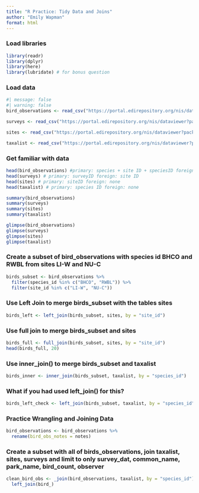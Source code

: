 ```yaml
---
title: "R Practice: Tidy Data and Joins"
author: "Emily Wapman"
format: html
---
```


### Load libraries 
```r
library(readr)
library(dplyr)
library(here)
library(lubridate) # for bonus question
```

### Load data
```r
#| message: false
#| warning: false
bird_observations <- read_csv("https://portal.edirepository.org/nis/dataviewer?packageid=knb-lter-cap.256.10&entityid=53edaa7a0e083013d9bf20322db1780e")

surveys <- read_csv("https://portal.edirepository.org/nis/dataviewer?packageid=knb-lter-cap.256.10&entityid=b2466fa5cb5ed7ee1ea91398fc291c59")

sites <- read_csv("https://portal.edirepository.org/nis/dataviewer?packageid=knb-lter-cap.256.10&entityid=81bf72420e69077097fb0790dcdc63a6")

taxalist <- read_csv("https://portal.edirepository.org/nis/dataviewer?packageid=knb-lter-cap.256.10&entityid=58f863b7e3066e68536a9cacdc7bd58e")
```

### Get familiar with data
```r
head(bird_observations) #primary: species + site ID + speciesID foreign: speciesID
head(surveys) # primary: surveyID foreign: site ID
head(sites) # primary: siteID foreign: none
head(taxalist) # primary: species ID foreign: none

summary(bird_observations) 
summary(surveys)
summary(sites)
summary(taxalist)

glimpse(bird_observations)
glimpse(surveys)
glimpse(sites)
glimpse(taxalist)
```
### Create a subset of bird_observations with species id BHCO and RWBL from sites LI-W and NU-C
```r
birds_subset <- bird_observations %>% 
  filter(species_id %in% c("BHCO", "RWBL")) %>% 
  filter(site_id %in% c("LI-W", "NU-C"))

```

### Use Left Join to merge birds_subset with the tables sites 
```r
birds_left <- left_join(birds_subset, sites, by = "site_id")
```

### Use full join to merge birds_subset and sites
```r
birds_full <- full_join(birds_subset, sites, by = "site_id")
head(birds_full, 20)

```
### Use inner_join() to merge birds_subset and taxalist
```r
birds_inner <- inner_join(birds_subset, taxalist, by = "species_id")
```

### What if you had used left_join() for this?
```r
birds_left_check <- left_join(birds_subset, taxalist, by = "species_id")

```

### Practice Wrangling and Joining Data
```r
bird_observations <- bird_observations %>%
  rename(bird_obs_notes = notes)

```

### Create a subset with all of birds_observations, join taxalist, sites, surveys and limit to only survey_dat, common_name, park_name, bird_count, observer
```r
clean_bird_obs <- _join(bird_observations, taxalist, by = "species_id") %>% 
  left_join(bird_)
```


